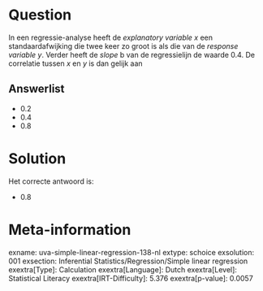 Question
========

In een regressie-analyse heeft de *explanatory variable x* een
standaardafwijking die twee keer zo groot is als die van de *response
variable y*. Verder heeft de *slope* b van de regressielijn de waarde
0.4. De correlatie tussen *x* en *y* is dan gelijk aan


Answerlist
----------

* 0.2
* 0.4
* 0.8

Solution
========

Het correcte antwoord is: 

* 0.8

Meta-information
================
exname: uva-simple-linear-regression-138-nl
extype: schoice
exsolution: 001
exsection: Inferential Statistics/Regression/Simple linear regression
exextra[Type]: Calculation
exextra[Language]: Dutch
exextra[Level]: Statistical Literacy
exextra[IRT-Difficulty]: 5.376
exextra[p-value]: 0.0057
